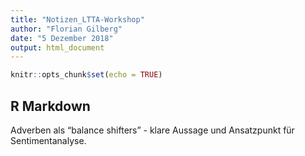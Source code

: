 ```yaml
---
title: "Notizen_LTTA-Workshop"
author: "Florian Gilberg"
date: "5 Dezember 2018"
output: html_document
---
```


```r
knitr::opts_chunk$set(echo = TRUE)
```

## R Markdown
 Adverben als "balance shifters" - klare Aussage und Ansatzpunkt für Sentimentanalyse. 
